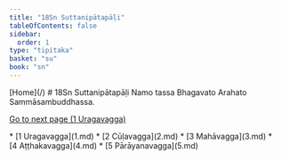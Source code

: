 ```yaml
---
title: "18Sn Suttanipātapāḷi"
tableOfContents: false
sidebar:
  order: 1
type: "tipitaka"
basket: "su"
book: "sn"
---
```



<Paragraph type="center" book="sn">
[Home](/)
</Paragraph>

<Paragraph type="center" book="sn">
# 18Sn Suttanipātapāḷi
</Paragraph>

<Paragraph number="1" type="center" book="sn">
Namo tassa Bhagavato Arahato Sammāsambuddhassa.

[Go to next page (1 Uragavagga)](1.md)



</Paragraph>

<TableOfContents book="sn" section="18">
* [1 Uragavagga](1.md)
* [2 Cūḷavagga](2.md)
* [3 Mahāvagga](3.md)
* [4 Aṭṭhakavagga](4.md)
* [5 Pārāyanavagga](5.md)
</TableOfContents>
